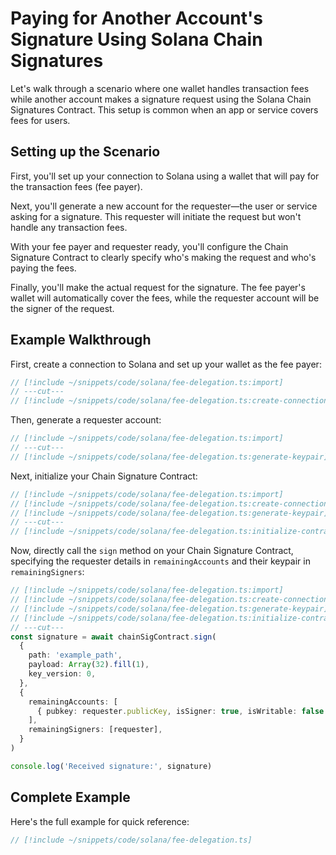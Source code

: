 # Paying for Another Account's Signature Using Solana Chain Signatures

Let's walk through a scenario where one wallet handles transaction fees while another account makes a signature request using the Solana Chain Signatures Contract. This setup is common when an app or service covers fees for users.

## Setting up the Scenario

First, you'll set up your connection to Solana using a wallet that will pay for the transaction fees (fee payer).

Next, you'll generate a new account for the requester—the user or service asking for a signature. This requester will initiate the request but won't handle any transaction fees.

With your fee payer and requester ready, you'll configure the Chain Signature Contract to clearly specify who's making the request and who's paying the fees.

Finally, you'll make the actual request for the signature. The fee payer's wallet will automatically cover the fees, while the requester account will be the signer of the request.

## Example Walkthrough

First, create a connection to Solana and set up your wallet as the fee payer:

```ts twoslash
// [!include ~/snippets/code/solana/fee-delegation.ts:import]
// ---cut---
// [!include ~/snippets/code/solana/fee-delegation.ts:create-connection]
```

Then, generate a requester account:

```ts twoslash
// [!include ~/snippets/code/solana/fee-delegation.ts:import]
// ---cut---
// [!include ~/snippets/code/solana/fee-delegation.ts:generate-keypair]
```

Next, initialize your Chain Signature Contract:

```ts twoslash
// [!include ~/snippets/code/solana/fee-delegation.ts:import]
// [!include ~/snippets/code/solana/fee-delegation.ts:create-connection]
// [!include ~/snippets/code/solana/fee-delegation.ts:generate-keypair]
// ---cut---
// [!include ~/snippets/code/solana/fee-delegation.ts:initialize-contract]
```

Now, directly call the `sign` method on your Chain Signature Contract, specifying the requester details in `remainingAccounts` and their keypair in `remainingSigners`:

```ts twoslash
// [!include ~/snippets/code/solana/fee-delegation.ts:import]
// [!include ~/snippets/code/solana/fee-delegation.ts:create-connection]
// [!include ~/snippets/code/solana/fee-delegation.ts:generate-keypair]
// [!include ~/snippets/code/solana/fee-delegation.ts:initialize-contract]
// ---cut---
const signature = await chainSigContract.sign(
  {
    path: 'example_path',
    payload: Array(32).fill(1),
    key_version: 0,
  },
  {
    remainingAccounts: [
      { pubkey: requester.publicKey, isSigner: true, isWritable: false },
    ],
    remainingSigners: [requester],
  }
)

console.log('Received signature:', signature)
```

## Complete Example

Here's the full example for quick reference:

```ts twoslash
// [!include ~/snippets/code/solana/fee-delegation.ts]
```
